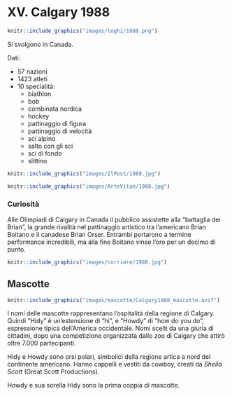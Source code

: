# XV. Calgary 1988 {-}

```{r, echo=FALSE, out.width='40%', fig.cap='XV edizione dei Giochi olimpici invernali'}
knitr::include_graphics("images/loghi/1988.png")
```

Si svolgono in Canada.

Dati:

* 57 nazioni
* 1423 atleti
* 10 specialità:
  * biathlon
  * bob
  * combinata nordica
  * hockey
  * pattinaggio di figura
  * pattinaggio di velocità
  * sci alpino
  * salto con gli sci
  * sci di fondo
  * slittino
  
```{r, echo=FALSE, out.width='80%', fig.cap='La statunitense Erica Terwillegar nella prova di slittino alle Olimpiadi invernali di Calgary del 1988. (Allsport UK /Allsport)'}
knitr::include_graphics("images/IlPost/1988.jpg")
```
```{r, echo=FALSE, out.width='80%', fig.cap="Calgary 1988. Un pattinatore svedese cade mentre uno dell’Unione Sovietica lo supera durante una gara dei 1500 metri di pattinaggio. (Artevitae)"}
knitr::include_graphics("images/ArteVitae/1988.jpg")
```

### Curiosità {-}

Alle Olimpiadi di Calgary in Canada il pubblico assistette alla "battaglia dei Brian", la grande rivalità nel pattinaggio artistico tra l'americano Brian Boitano e il canadese Brian Orser. Entrambi portarono a termine performance incredibili, ma alla fine Boitano vinse l'oro per un decimo di punto.

```{r, echo=FALSE, out.width='80%', fig.cap='(Corriere della Sera)'}
knitr::include_graphics("images/corriere/1988.jpg")
```

## Mascotte {-}

```{r, echo=FALSE, out.width='40%', fig.cap='Hidy e Howdy'}
knitr::include_graphics("images/mascotte/Calgary1988_mascotte.avif")
```

I nomi delle mascotte rappresentano l'ospitalità della regione di Calgary. Quindi “Hidy” è un'estensione di “hi”, e “Howdy” di “how do you do”, espressione tipica dell'America occidentale. Nomi scelti da una giuria di cittadini, dopo una competizione organizzata dallo zoo di Calgary che attirò oltre 7.000 partecipanti.

Hidy e Howdy sono orsi polari, simbolici della regione artica a nord del continente americano. Hanno cappelli e vestiti da cowboy, creati da *Sheila Scott* (Great Scott Productions).

Howdy e sua sorella Hidy sono la prima coppia di mascotte.
